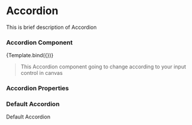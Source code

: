 
<Meta title="Atoms/Accordion" component={Accordion} />

# Accordion

This is brief description of Accordion

### Accordion Component

<Story name="Accordion" args={args}>
  {Template.bind({})}
</Story>

> This Accordion component going to change according to your input control in canvas

### Accordion Properties

<Props of={Accordion} />

### Default Accordion

<Preview>
  <Accordion>Default Accordion</Accordion>
</Preview>
